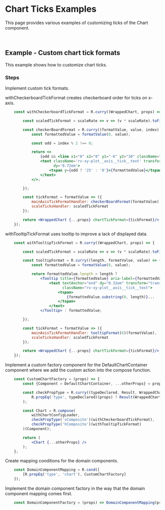 
<Meta title="Examples/Chart Ticks/README"/>

# Chart Ticks Examples

This page provides various examples of customizing ticks of the Chart component.

<br/>

## Example - Custom chart tick formats

This example shows how to customize chart ticks.

### Steps

Implement custom tick formats.

withCheckerboardTickFormat creates checkerboard order for ticks on x-axis.

```jsx
    const withCheckerboardTickFormat = R.curry((WrappedChart, props) => {

        const scaledTickFormat = scaleRate => v => (v * scaleRate).toFixed();

        const checkerBoardFormat = R.curry((formatValue, value, index) => {
            const formattedValue = formatValue(0, value);

            const odd = index % 2 !== 0;

            return <>
                {odd && <line x1="0" x2="0" y1="-6" y2="30" className="rv-xy-plot__axis__tick__line"/>}
                <text className='rv-xy-plot__axis__tick__text' transform="translate(0, 14)" textAnchor="middle"
                      dy='0.72em'>
                    <tspan y={odd ? '25' : '0'}>{formattedValue}</tspan>
                </text>
            </>;

        });

        const tickFormat = formatValue => ({
            mainAxisTickFormatHandler: checkerBoardFormat(formatValue),
            scaleTicksHandler: scaledTickFormat
        });

        return <WrappedChart {...props} chartTickFormat={tickFormat}/>;
    });
```

withTooltipTickFormat uses tooltip to improve a lack of displayed data.

```jsx
    const withTooltipTickFormat = R.curry((WrappedChart, props) => {

        const scaledTickFormat = scaleRate => v => (v * scaleRate).toFixed();

        const tooltipFormat = R.curry((length, formatValue, value) => {
            const formattedValue = formatValue(0, value);

            return formattedValue.length > length ?
                <Tooltip title={formattedValue} aria-label={formattedValue} placement='right'>
                    <text textAnchor="end" dy="0.32em" transform="translate(-14, 0)"
                          className="rv-xy-plot__axis__tick__text">
                        <tspan>
                            {formattedValue.substring(0, length)}...
                        </tspan>
                    </text>
                </Tooltip> : formattedValue;

        });

        const tickFormat = formatValue => ({
            mainAxisTickFormatHandler: tooltipFormat(6)(formatValue),
            scaleTicksHandler: scaledTickFormat
        });

        return <WrappedChart {...props} chartTickFormat={tickFormat}/>;
    });
```

Implement a custom factory component for the DefaultChartContainer component where we add the custom action into the compose function.

```jsx
    const CustomChartFactory = (props) => {
        const {Component = DefaultChartContainer, ...otherProps} = props;

        const checkPropType = R.curry((typeDeclared, Result, WrappedChart, props) =>
            R.propEq('type', typeDeclared)(props) ? Result(WrappedChart, props) : <WrappedChart {...props}/>
        );

        const Chart = R.compose(
            withChartConfigLoader,
            checkPropType('vComposite')(withCheckerboardTickFormat),
            checkPropType('hComposite')(withTooltipTickFormat)
        )(Component);

        return (
            <Chart {...otherProps} />
        );
    };
```

Create mapping conditions for the domain components.

```jsx
    const DomainComponentMapping = R.cond([
        [R.propEq('type', 'chart'), CustomChartFactory]
    ]);
```

Implement the domain component factory in the way that the domain component mapping comes first.

```jsx
    const DomainComponentFactory = (props) => DomainComponentMapping(props) || DefaultComponentFactory(props)
```